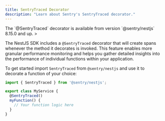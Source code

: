 ```yaml
---
title: SentryTraced Decorator
description: "Learn about Sentry's SentryTraced decorator."
---
```


<Alert>
  The `@SentryTraced` decorator is available from version `@sentry/nestjs` 8.15.0 and up.
</Alert>>

The NestJS SDK includes a `@SentryTraced` decorator that will create spans whenever the method it decorates is invoked.
This feature enables more granular performance monitoring and helps you gather detailed insights into the performance
of individual functions within your application.

To get started import `SentryTraced` from `@sentry/nestjs` and use it to decorate a function of your choice:

```typescript
import { SentryTraced } from '@sentry/nestjs';

export class MyService {
  @SentryTraced()
  myFunction() {
    // Your function logic here
  }
}
```
